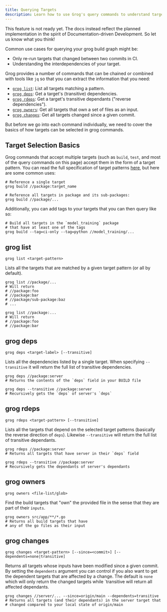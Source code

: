 ```yaml
---
title: Querying Targets
description: Learn how to use Grog's query commands to understand target interdependencies and craft CI build commands.
---
```



<Aside type="caution">
  This feature is not ready yet. The docs instead reflect the planned
  implementation in the spirit of Documentation-driven Development. So let us
  know what you think!
</Aside>

Common use cases for querying your grog build graph might be:

- Only re-run targets that changed between two commits in CI.
- Understanding the interdependencies of your target.

Grog provides a number of commands that can be chained or combined with tools like `jq` so that you can extract the information that you need:

- [`grog list`](#grog-list): List all targets matching a pattern.
- [`grog deps`](#grog-deps): Get a target's (transitive) dependencies.
- [`grog rdeps`](#grog-rdeps): Get a target's transitive dependants ("reverse dependencies").
- [`grog owners`](#grog-owners): Get all targets that own a set of files as an input.
- [`grog changes`](#grog-changes): Get all targets changed since a given commit.

But before we go into each command individually, we need to cover the basics of how targets can be selected in grog commands.

## Target Selection Basics

Grog commands that accept multiple targets (such as `build`, `test`, and most of the query commands on this page) accept them in the form of a target pattern.
You can read the full specification of target patterns [here](/references/), but here are some common uses:

```shell
# Reference a single target
grog build //package:target_name

# Reference all targets in package and its sub-packages:
grog build //package/...
```

Additionally, you can add tags to your targets that you can then query like so:

```shell
# Build all targets in the `model_training` package
# that have at least one of the tags
grog build --tag=ci-only --tag=python //model_training/...
```

## grog list

`grog list <target-pattern>`

Lists all the targets that are matched by a given target pattern (or all by default).

```shell
grog list //package/...
# Will return
# //package:foo
# //package:bar
# //package/sub-package:baz
# ...

grog list //package:...
# Will return
# //package:foo
# //package:bar
```

## grog deps

`grog deps <target-label> [--transitive]`

Lists all the dependencies listed by a single target.
When specifying `--transitive` it will return the full list of transitive dependencies.

```shell
grog deps //package:server
# Returns the contents of the `deps` field in your BUILD file

grog deps --transitive //package:server
# Recursively gets the `deps` of server's `deps`
```

## grog rdeps

`grog rdeps <target-pattern> [--transitive]`

Lists all the targets that depend on the selected target patterns (basically the reverse direction of `deps`).
Likewise `--transitive` will return the full list of transitive dependants.

```shell
grog rdeps //package:server
# Returns all targets that have server in their `deps` field

grog rdeps --transitive //package:server
# Recursively gets the dependants of server's dependants
```

## grog owners

`grog owners <file-list/glob>`

Find the build targets that "own" the provided file in the sense that they are part of their `inputs`.

```shell
grog owners src/app/**/*.go
# Returns all build targets that have
# any of the go files as their input
```

## grog changes

`grog changes <target-pattern> [--since=<commit>] [--dependents=none|transitive]`

Returns all targets whose inputs have been modified since a given commit.
By setting the `dependents` argument you can control if you also want to get the dependent targets that are affected by a change.
The default is `none` which will only return the changed targets while `transitive will return all affected dependants.

```shell
grog changes //server/... --since=origin/main --dependents=transitive
# Returns all targets (and their dependants) in the server target that
# changed compared to your local state of origin/main
```
